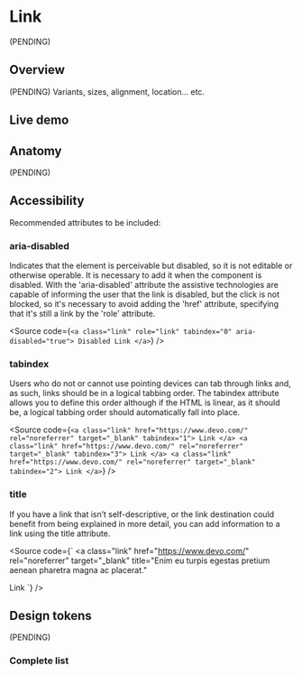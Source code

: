 


<Meta title="Components/Link" />

# Link

(PENDING)

## Overview

(PENDING) Variants, sizes, alignment, location... etc.

## Live demo

<LiveDemo
  story={Stories.Example}
  urlHtml="https://devoinc.github.io/genesys-styles/?path=/docs/components-link--docs"
  urlReact="https://devoinc.github.io/genesys-ui/?path=/docs/components-navigation-link--docs"
/>

## Anatomy

(PENDING)

## Accessibility

Recommended attributes to be included:

### aria-disabled

Indicates that the element is perceivable but disabled, so it is not editable or
otherwise operable. It is necessary to add it when the component is disabled.
With the 'aria-disabled' attribute the assistive technologies are capable of informing the user
that the link is disabled, but the click is not blocked, so it's necessary to avoid adding the
'href' attribute, specifying that it's still a link by the 'role' attribute.

<Source
  code={`
<a class="link" role="link" tabindex="0" aria-disabled="true">
    Disabled Link
</a>
  `}
/>

### tabindex

Users who do not or cannot use pointing devices can tab through links and, as
such, links should be in a logical tabbing order. The tabindex attribute allows
you to define this order although if the HTML is linear, as it should be, a
logical tabbing order should automatically fall into place.

<Source
  code={`
<a class="link" href="https://www.devo.com/" rel="noreferrer" target="_blank" tabindex="1">
    Link
</a>
<a class="link" href="https://www.devo.com/" rel="noreferrer" target="_blank" tabindex="3">
    Link
</a>
<a class="link" href="https://www.devo.com/" rel="noreferrer" target="_blank" tabindex="2">
    Link
</a>
  `}
/>

### title

If you have a link that isn’t self-descriptive, or the link destination could
benefit from being explained in more detail, you can add information to a link
using the title attribute.

<Source
  code={`
<a
  class="link"
  href="https://www.devo.com/"
  rel="noreferrer"
  target="_blank"
  title="Enim eu turpis egestas pretium aenean pharetra magna ac placerat."
>
  Link
</a>
  `}
/>

## Design tokens

(PENDING)

### Complete list

<DesignTokensList componentName="link" />

